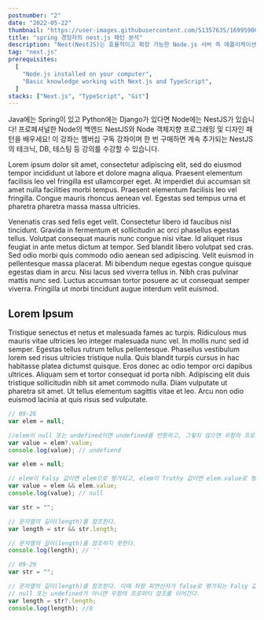 ```yaml
---
postnumber: "2"
date: "2022-05-22"
thumbnail: "https://user-images.githubusercontent.com/51357635/169959004-6fbc2e76-80af-4d11-bfda-36b04b982b76.png"
title: "spring 경험자의 nest.js 패턴 분석"
description: "Nest(NestJS)는 효율적이고 확장 가능한 Node.js 서버 측 애플리케이션을 구축하기 위한 프레임워크입니다. 프로그레시브 JavaScript를 사용하고 TypeScript 로 구축되고 완벽하게 지원하며 (그러나 여전히 개발자가 순수 JavaScript로 코딩할 수 있음) OOP(객체 지향 프로그래밍), FP(기능 프로그래밍) 및 FRP(기능 반응 프로그래밍)의 요소를 결합합니다."
tag: "next.js"
prerequisites:
  [
    "Node.js installed on your computer",
    "Basic knowledge working with Next.js and TypeScript",
  ]
stacks: ["Next.js", "TypeScript", "Git"]
---
```


Java에는 Spring이 있고 Python에는 Django가 있다면 Node에는 NestJS가 있습니다! 프로페셔널한 Node의 백엔드 NestJS와 Node 객체지향 프로그래밍 및 디자인 패턴을 배우세요! 이 강좌는 멤버십 구독 강좌이며 한 번 구매하면 계속 추가되는 NestJS의 테크닉, DB, 테스팅 등 강의를 수강할 수 있습니다.

Lorem ipsum dolor sit amet, consectetur adipiscing elit, sed do eiusmod tempor incididunt ut labore et dolore magna aliqua. Praesent elementum facilisis leo vel fringilla est ullamcorper eget. At imperdiet dui accumsan sit amet nulla facilities morbi tempus. Praesent elementum facilisis leo vel fringilla. Congue mauris rhoncus aenean vel. Egestas sed tempus urna et pharetra pharetra massa massa ultricies.

Venenatis cras sed felis eget velit. Consectetur libero id faucibus nisl tincidunt. Gravida in fermentum et sollicitudin ac orci phasellus egestas tellus. Volutpat consequat mauris nunc congue nisi vitae. Id aliquet risus feugiat in ante metus dictum at tempor. Sed blandit libero volutpat sed cras. Sed odio morbi quis commodo odio aenean sed adipiscing. Velit euismod in pellentesque massa placerat. Mi bibendum neque egestas congue quisque egestas diam in arcu. Nisi lacus sed viverra tellus in. Nibh cras pulvinar mattis nunc sed. Luctus accumsan tortor posuere ac ut consequat semper viverra. Fringilla ut morbi tincidunt augue interdum velit euismod.

## Lorem Ipsum

Tristique senectus et netus et malesuada fames ac turpis. Ridiculous mus mauris vitae ultricies leo integer malesuada nunc vel. In mollis nunc sed id semper. Egestas tellus rutrum tellus pellentesque. Phasellus vestibulum lorem sed risus ultricies tristique nulla. Quis blandit turpis cursus in hac habitasse platea dictumst quisque. Eros donec ac odio tempor orci dapibus ultrices. Aliquam sem et tortor consequat id porta nibh. Adipiscing elit duis tristique sollicitudin nibh sit amet commodo nulla. Diam vulputate ut pharetra sit amet. Ut tellus elementum sagittis vitae et leo. Arcu non odio euismod lacinia at quis risus sed vulputate.

~~~js
// 09-26
var elem = null;

//elem이 null 또는 undefined이면 undefined를 반환하고, 그렇지 않으면 우항의 프로퍼티 참조를 이어간다.
var value = elem?.value;
console.log(value); // undefiend

var elem = null;

// elem이 Falsy 값이면 elem으로 평가되고, elem이 Truthy 값이면 elem.value로 평가된다./
var value = elem && elem.value;
console.log(value); // null

var str = "";

// 문자열의 길이(length)를 참조한다.
var length = str && str.length;

// 문자열의 길이(length)를 참조하지 못한다.
console.log(length); // ''

// 09-29
var str = "";

// 문자열의 길이(length)를 참조한다. 이때 좌항 피연산자가 false로 평가되는 Falsy 값이라도
// null 또는 undefined가 아니면 우항의 프로퍼티 참조를 이어간다.
var length = str?.length;
console.log(length); //0
~~~